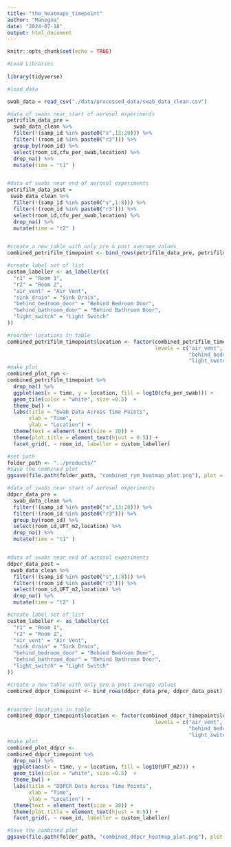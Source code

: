 ---
title: "the_heatmaps_timepoint"
author: "Manogna"
date: "2024-07-18"
output: html_document
---

```{r setup, include=FALSE}
knitr::opts_chunk$set(echo = TRUE)

```

```{r}
#Load Libraries
 
library(tidyverse)

#load_data

swab_data = read_csv("./data/processed_data/swab_data_clean.csv")

```

```{r}
#data of swabs near start of aerosol experiments
petrifilm_data_pre =
  swab_data_clean %>%
  filter(!(samp_id %in% paste0("s",13:20))) %>%
  filter(!(room_id %in% paste0("r3"))) %>%
  group_by(room_id) %>%
  select(room_id,cfu_per_swab,location) %>%
  drop_na() %>%
  mutate(time = "t1" )


#data of swabs near end of aerosol experiments
petrifilm_data_post =
 swab_data_clean %>%
  filter(!(samp_id %in% paste0("s",1:8))) %>%
  filter(!(room_id %in% paste0("r3"))) %>%
  select(room_id,cfu_per_swab,location) %>%
  drop_na() %>%
  mutate(time = "t2" )


#create a new table with only pre & post average values
combined_petrifilm_timepoint <- bind_rows(petrifilm_data_pre, petrifilm_data_post)

#create label set of list
custom_labeller <- as_labeller(c(
  "r1" = "Room 1",
  "r2" = "Room 2",
  "air_vent" = "Air Vent",
  "sink_drain" = "Sink Drain",
  "behind_bedroom_door" = "Behind Bedroom Door",
  "behind_bathroom_door" = "Behind Bathroom Door",
  "light_switch" = "Light Switch"
))

#reorder locations in table
combined_petrifilm_timepoint$location <- factor(combined_petrifilm_timepoint$location, 
                                                levels = c("air_vent", "sink_drain", 
                                                           "behind_bedroom_door", "behind_bathroom_door", 
                                                           "light_switch"))
#make plot
combined_plot_rym <-
combined_petrifilm_timepoint %>%
  drop_na() %>%
  ggplot(aes(x = time, y = location, fill = log10(cfu_per_swab))) +
  geom_tile(color = "white", size =0.5)  + 
  theme_bw() +
  labs(title = "Swab Data Across Time Points",
       xlab = "Time",
       ylab = "Location") +
  theme(text = element_text(size = 20)) +
  theme(plot.title = element_text(hjust = 0.5)) +
  facet_grid(. ~ room_id, labeller = custom_labeller)

#set path
folder_path <- "../products/"
#Save the combined plot
ggsave(file.path(folder_path, "combined_rym_heatmap_plot.png"), plot = combined_plot_rym, width = 12, height = 6, dpi = 300)
```

```{r}
#data of swabs near start of aerosol experiments
ddpcr_data_pre =
  swab_data_clean %>%
  filter(!(samp_id %in% paste0("s",13:20))) %>%
  filter(!(room_id %in% paste0("r3"))) %>%
  group_by(room_id) %>%
  select(room_id,UFT_m2,location) %>%
  drop_na() %>%
  mutate(time = "t1" )


#data of swabs near end of aerosol experiments
ddpcr_data_post =
 swab_data_clean %>%
  filter(!(samp_id %in% paste0("s",1:8))) %>%
  filter(!(room_id %in% paste0("r3"))) %>%
  select(room_id,UFT_m2,location) %>%
  drop_na() %>%
  mutate(time = "t2" )

#create label set of list
custom_labeller <- as_labeller(c(
  "r1" = "Room 1",
  "r2" = "Room 2",
  "air_vent" = "Air Vent",
  "sink_drain" = "Sink Drain",
  "behind_bedroom_door" = "Behind Bedroom Door",
  "behind_bathroom_door" = "Behind Bathroom Door",
  "light_switch" = "Light Switch"
))

#create a new table with only pre & post average values
combined_ddpcr_timepoint <- bind_rows(ddpcr_data_pre, ddpcr_data_post)


#reorder locations in table
combined_ddpcr_timepoint$location <- factor(combined_ddpcr_timepoint$location, 
                                                levels = c("air_vent", "sink_drain", 
                                                           "behind_bedroom_door", "behind_bathroom_door", 
                                                           "light_switch"))
#make plot
combined_plot_ddpcr <-
combined_ddpcr_timepoint %>%
  drop_na() %>%
  ggplot(aes(x = time, y = location, fill = log10(UFT_m2))) +
  geom_tile(color = "white", size =0.5)  + 
  theme_bw() +
  labs(title = "DDPCR Data Across Time Points",
       xlab = "Time",
       ylab = "Location") +
  theme(text = element_text(size = 20)) +
  theme(plot.title = element_text(hjust = 0.5)) +
  facet_grid(. ~ room_id, labeller = custom_labeller)

#Save the combined plot
ggsave(file.path(folder_path, "combined_ddpcr_heatmap_plot.png"), plot = combined_plot_ddpcr, width = 12, height = 6, dpi = 300)
```


